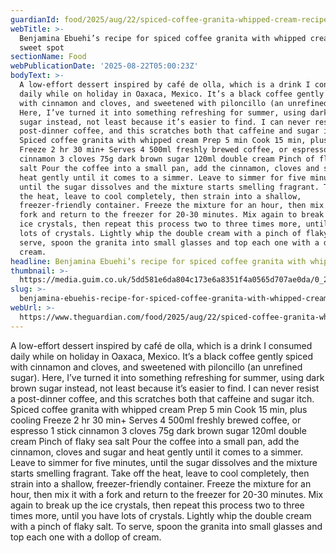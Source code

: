 ```yaml
---
guardianId: food/2025/aug/22/spiced-coffee-granita-whipped-cream-recipe-benjamina-ebuehi
webTitle: >-
  Benjamina Ebuehi’s recipe for spiced coffee granita with whipped cream | The
  sweet spot
sectionName: Food
webPublicationDate: '2025-08-22T05:00:23Z'
bodyText: >-
  A low-effort dessert inspired by café de olla, which is a drink I consumed
  daily while on holiday in Oaxaca, Mexico. It’s a black coffee gently spiced
  with cinnamon and cloves, and sweetened with piloncillo (an unrefined sugar).
  Here, I’ve turned it into something refreshing for summer, using dark brown
  sugar instead, not least because it’s easier to find. I can never resist a
  post-dinner coffee, and this scratches both that caffeine and sugar itch.
  Spiced coffee granita with whipped cream Prep 5 min Cook 15 min, plus cooling
  Freeze 2 hr 30 min+ Serves 4 500ml freshly brewed coffee, or espresso 1 stick
  cinnamon 3 cloves 75g dark brown sugar 120ml double cream Pinch of flaky sea
  salt Pour the coffee into a small pan, add the cinnamon, cloves and sugar and
  heat gently until it comes to a simmer. Leave to simmer for five minutes,
  until the sugar dissolves and the mixture starts smelling fragrant. Take off
  the heat, leave to cool completely, then strain into a shallow,
  freezer-friendly container. Freeze the mixture for an hour, then mix it with a
  fork and return to the freezer for 20-30 minutes. Mix again to break up the
  ice crystals, then repeat this process two to three times more, until you have
  lots of crystals. Lightly whip the double cream with a pinch of flaky salt. To
  serve, spoon the granita into small glasses and top each one with a dollop of
  cream.
headline: Benjamina Ebuehi’s recipe for spiced coffee granita with whipped cream
thumbnail: >-
  https://media.guim.co.uk/5dd581e6da804c173e6a8351f4a0565d707ae0da/0_2193_5504_4403/500.jpg
slug: >-
  benjamina-ebuehis-recipe-for-spiced-coffee-granita-with-whipped-cream-or-the-sweet-spot
webUrl: >-
  https://www.theguardian.com/food/2025/aug/22/spiced-coffee-granita-whipped-cream-recipe-benjamina-ebuehi
---
```

A low-effort dessert inspired by café de olla, which is a drink I consumed daily while on holiday in Oaxaca, Mexico. It’s a black coffee gently spiced with cinnamon and cloves, and sweetened with piloncillo (an unrefined sugar). Here, I’ve turned it into something refreshing for summer, using dark brown sugar instead, not least because it’s easier to find. I can never resist a post-dinner coffee, and this scratches both that caffeine and sugar itch. Spiced coffee granita with whipped cream Prep 5 min Cook 15 min, plus cooling Freeze 2 hr 30 min+ Serves 4 500ml freshly brewed coffee, or espresso 1 stick cinnamon 3 cloves 75g dark brown sugar 120ml double cream Pinch of flaky sea salt Pour the coffee into a small pan, add the cinnamon, cloves and sugar and heat gently until it comes to a simmer. Leave to simmer for five minutes, until the sugar dissolves and the mixture starts smelling fragrant. Take off the heat, leave to cool completely, then strain into a shallow, freezer-friendly container. Freeze the mixture for an hour, then mix it with a fork and return to the freezer for 20-30 minutes. Mix again to break up the ice crystals, then repeat this process two to three times more, until you have lots of crystals. Lightly whip the double cream with a pinch of flaky salt. To serve, spoon the granita into small glasses and top each one with a dollop of cream.
